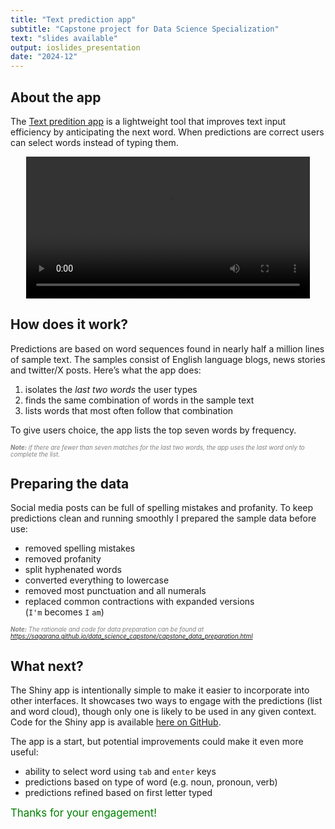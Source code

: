 ```yaml
---
title: "Text prediction app"
subtitle: "Capstone project for Data Science Specialization"
text: "slides available" 
output: ioslides_presentation
date: "2024-12"
---
```


## About the app  {data-background=#DFFFE5}

The [Text predition app](https://sagarana.shinyapps.io/predictive_text_app/) is a lightweight tool that improves text input efficiency by anticipating the next word. When predictions are correct users can select words instead of typing them. 

<center>
<video id="video" src="pred_text_video.mp4" autoplay="true" width="90%" controls></video>
</center>

## How does it work? {data-background=#F5E6FA}

Predictions are based on word sequences found in nearly half a million lines of sample text. The samples consist of English language blogs, news stories and twitter/X posts. Here's what the app does:

1. isolates the <em>last two words</em> the user types
2. finds the same combination of words in the sample text
3. lists words that most often follow that combination

To give users choice, the app lists the top seven words by frequency. 

<span style="color:grey; font-size:0.7em; margin-top:1em; font-style:italic"><b>Note:</b> if there are fewer than seven matches for the last <em>two</em> words, the app uses the last word only to complete the list.</span>


## Preparing the data {data-background=#FFF9CC}

Social media posts can be full of spelling mistakes and profanity. To keep predictions clean and running smoothly I prepared the sample data before use:

- removed spelling mistakes
- removed profanity
- split hyphenated words
- converted everything to lowercase
- removed most punctuation and all numerals
- replaced common contractions with expanded versions<br> (`I'm` becomes `I` `am`)

<span style="color:grey; font-size:0.7em; margin-top:1em; font-style:italic"><b>Note:</b> The rationale and code for data preparation can be found at <https://sagarana.github.io/data_science_capstone/capstone_data_preparation.html></span>

## What next? {data-background=#E0F7FA}

The Shiny app is intentionally simple to make it easier to incorporate into other interfaces. It showcases two ways to engage with the predictions (list and word cloud), though only one is likely to be used in any given context. Code for the Shiny app is available [here on GitHub](https://github.com/sagarana/data_science_capstone/tree/main/text_prediction_app).

The app is a start, but potential improvements could make it even more useful:

- ability to select word using `tab` and `enter` keys
- predictions based on type of word (e.g. noun, pronoun, verb)
- predictions refined based on first letter typed

<span style="color:green; font-size:larger">Thanks for your engagement!</span>
